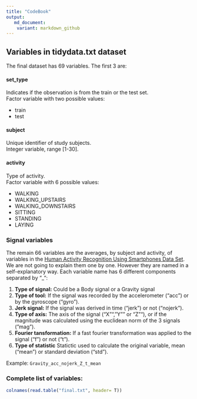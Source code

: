 ```yaml
---
title: "CodeBook"
output: 
   md_document:
    variant: markdown_github
---
```


## Variables in tidydata.txt dataset

The final dataset has 69 variables. The first 3 are:

#### set_type
Indicates if the observation is from the train or the test set.    
Factor variable with two possible values:

* train
* test 

#### subject
Unique identifier of  study subjects.   
Integer variable, range [1-30].  

#### activity
Type of activity.    
Factor variable with 6 possible values:

* WALKING
* WALKING_UPSTAIRS
* WALKING_DOWNSTAIRS
* SITTING
* STANDING
* LAYING

### Signal variables

The remain 66 variables are the averages, by subject and activity, of variables in the [Human Activity Recognition Using Smartphones Data Set](http://archive.ics.uci.edu/ml/datasets/Human+Activity+Recognition+Using+Smartphones).  
We are not going to explain them one by one. However they are named in a self-explanatory way. Each variable name has 6 different components separated by "_":

1. **Type of signal:** Could be a Body signal or a Gravity signal
2. **Type of tool:** If the signal was recorded by the accelerometer ("acc") or by the gyroscope ("gyro").
3. **Jerk signal:** If the signal was derived in time ("jerk") or not ("nojerk").
4. **Type of axis:** The axis of the signal ("X"","Y"" or "Z""), or if the magnitude was calculated using the euclidean norm of the 3 signals ("mag").  
5. **Fourier tansformation:** If a fast fourier transformation was applied to the signal ("f") or not ("t").
6. **Type of statistic** Statictic used to calculate the original variable, mean ("mean") or standard deviation ("std"). 

Example: `Gravity_acc_nojerk_Z_t_mean`

### Complete list of variables:
```r
colnames(read.table("final.txt", header= T))
```




